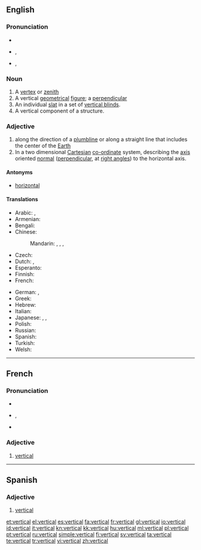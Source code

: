 ==English==

===Pronunciation===
* {{audio|En-us-vertical.ogg|audio (US)}}
* {{a|RP}} {{IPA|/ˈvɜːtɪkəl/}}, {{SAMPA|/"v3:tIk@l/}}
* {{a|US}} {{IPA|/ˈvɝtɪkəl/}}, {{SAMPA|/"v3`tIk@l/}}

===Noun===
{{en-noun}}

# A [[vertex]] or [[zenith]]
# A vertical [[geometrical]] [[figure]]; a [[perpendicular]]
# An individual [[slat]] in a set of [[vertical blinds]].
# A vertical component of a structure.

===Adjective===
{{en-adj}}

# along the direction of a [[plumbline]] or along a straight line that includes the center of the [[Earth]]
# In a two dimensional [[Cartesian]] [[co-ordinate]] system, describing the [[axis]] oriented [[normal]] ([[perpendicular]], at [[right angle]]s) to the horizontal axis.

====Antonyms====
* [[horizontal]]

====Translations====
{{trans-top|being perpendicular with the surface of the Earth}}
* Arabic: {{t|ar|عمودي|tr=3amuudiy}},  {{t|ar|رأسي|tr=ra'siy}}
* Armenian: {{t-|hy|ուղղահայաց|tr=uġġahayac'}}
* Bengali: {{t|bn|খাড়া|sc=Beng}}
* Chinese:
*: Mandarin: {{t-|cmn|豎|alt=豎的|sc=Hani}},  {{t-|cmn|竖|alt=竖的|tr=shù-de|sc=Hani}},  {{t|cmn|垂直|tr=chuízhí|sc=Hani}},  {{t|cmn|直立|tr=zhílì|sc=Hani}}
* Czech: {{t-|cs|svislý|m}}
* Dutch: {{t+|nl|verticaal}}, {{t-|nl|verticale}}
* Esperanto: {{t-|eo|vertikala|xs=Esperanto}}
* Finnish: {{t-|fi|pystysuora}}
* French: {{t+|fr|vertical}}
{{trans-mid}}
* German: {{t+|de|vertikal}}, {{t+|de|senkrecht}}
* Greek: {{t|el|κατακόρυφος|tr=katakóryfos}}
* Hebrew: {{t-|he|אנכי|tr=anakhi}}
* Italian: {{t-|it|verticale}}
* Japanese: {{t|ja|垂直|alt=垂直の|tr=すいちょくの, suichoku -no}}, {{t+|ja|縦|alt=縦の|tr=たての, tate-no}},  {{t|ja|直立|alt=直立の|tr=ちょくりつの, chokuritsu-no}}
* Polish: {{t+|pl|pionowy}}
* Russian: {{t+|ru|вертикальный|tr=vertikál'nyj}}
* Spanish: {{t+|es|vertical|m|f}}
* Turkish: {{t+|tr|dikey}}
* Welsh: {{t|cy|fertigol|xs=Welsh}}
{{trans-bottom}}

----

==French==

===Pronunciation===
* {{audio|Fr-vertical.ogg|audio}}
* {{IPA|/vɛʁ.ti.kal/|lang=fr}}, {{SAMPA|/vER.ti.kal/}}
* {{homophones|verticale|verticales}}

===Adjective===
{{fr-adj|mp=verticaux}}

# [[#English|vertical]]

----

==Spanish==

===Adjective===
{{es-adj|pl=verticales}}

# [[#English|vertical]]

[[et:vertical]]
[[el:vertical]]
[[es:vertical]]
[[fa:vertical]]
[[fr:vertical]]
[[gl:vertical]]
[[io:vertical]]
[[id:vertical]]
[[it:vertical]]
[[kn:vertical]]
[[kk:vertical]]
[[hu:vertical]]
[[ml:vertical]]
[[pl:vertical]]
[[pt:vertical]]
[[ru:vertical]]
[[simple:vertical]]
[[fi:vertical]]
[[sv:vertical]]
[[ta:vertical]]
[[te:vertical]]
[[tr:vertical]]
[[vi:vertical]]
[[zh:vertical]]